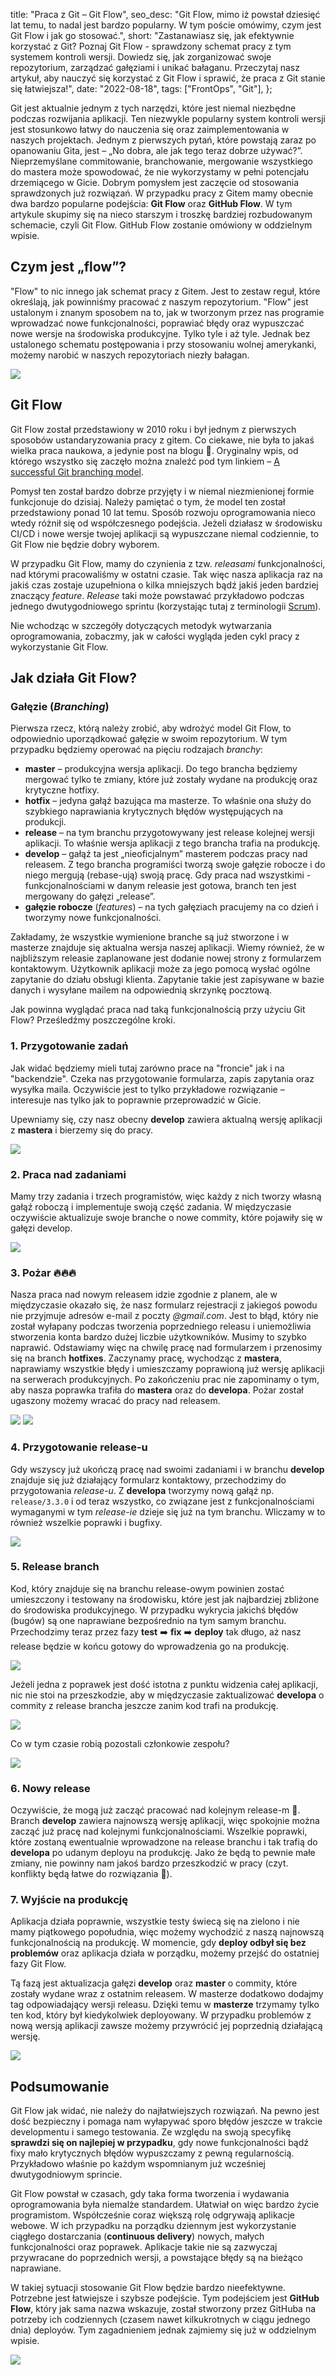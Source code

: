   title: "Praca z Git – Git Flow",
  seo_desc:
    "Git Flow, mimo iż powstał dziesięć lat temu, to nadal jest bardzo popularny. W tym poście omówimy, czym jest Git Flow i jak go stosować.",
  short:
    "Zastanawiasz się, jak efektywnie korzystać z Git? Poznaj Git Flow - sprawdzony schemat pracy z tym systemem kontroli wersji. Dowiedz się, jak zorganizować swoje repozytorium, zarządzać gałęziami i unikać bałaganu. Przeczytaj nasz artykuł, aby nauczyć się korzystać z Git Flow i sprawić, że praca z Git stanie się łatwiejsza!",
  date: "2022-08-18",
  tags: ["FrontOps", "Git"],
};

Git jest aktualnie jednym z tych narzędzi, które jest niemal niezbędne podczas rozwijania aplikacji. Ten niezwykle popularny system kontroli wersji jest stosunkowo łatwy do nauczenia się oraz zaimplementowania w naszych projektach. Jednym z pierwszych pytań, które powstają zaraz po opanowaniu Gita, jest – „No dobra, ale jak tego teraz dobrze używać?”. Nieprzemyślane commitowanie, branchowanie, mergowanie wszystkiego do mastera może spowodować, że nie wykorzystamy w pełni potencjału drzemiącego w Gicie. Dobrym pomysłem jest zaczęcie od stosowania sprawdzonych już rozwiązań. W przypadku pracy z Gitem mamy obecnie dwa bardzo popularne podejścia: **Git Flow** oraz **GitHub Flow**. W tym artykule skupimy się na nieco starszym i troszkę bardziej rozbudowanym schemacie, czyli Git Flow. GitHub Flow zostanie omówiony w oddzielnym wpisie.

## Czym jest „flow”?

"Flow" to nic innego jak schemat pracy z Gitem. Jest to zestaw reguł, które określają, jak powinniśmy pracować z naszym repozytorium. "Flow" jest ustalonym i znanym sposobem na to, jak w tworzonym przez nas programie wprowadzać nowe funkcjonalności, poprawiać błędy oraz wypuszczać nowe wersje na środowiska produkcyjne. Tylko tyle i aż tyle. Jednak bez ustalonego schematu postępowania i przy stosowaniu wolnej amerykanki, możemy narobić w naszych repozytoriach niezły bałagan.

<img src="/blog/praca-z-git-git-flow/mess.gif" />

## Git Flow

Git Flow został przedstawiony w 2010 roku i był jednym z pierwszych sposobów ustandaryzowania pracy z gitem. Co ciekawe, nie była to jakaś wielka praca naukowa, a jedynie post na blogu 🙂. Oryginalny wpis, od którego wszystko się zaczęło można znaleźć pod tym linkiem – [A successful Git branching model](https://nvie.com/posts/a-successful-git-branching-model/).

Pomysł ten został bardzo dobrze przyjęty i w niemal niezmienionej formie funkcjonuje do dzisiaj. Należy pamiętać o tym, że model ten został przedstawiony ponad 10 lat temu. Sposób rozwoju oprogramowania nieco wtedy różnił się od współczesnego podejścia. Jeżeli działasz w środowisku CI/CD i nowe wersje twojej aplikacji są wypuszczane niemal codziennie, to Git Flow nie będzie dobry wyborem.

W przypadku Git Flow, mamy do czynienia z tzw. _releasami_ funkcjonalności, nad którymi pracowaliśmy w ostatni czasie. Tak więc nasza aplikacja raz na jakiś czas zostaje uzupełniona o kilka mniejszych bądź jakiś jeden bardziej znaczący _feature_. _Release_ taki może powstawać przykładowo podczas jednego dwutygodniowego sprintu (korzystając tutaj z terminologii [Scrum](https://pl.wikipedia.org/wiki/Scrum)).

Nie wchodząc w szczegóły dotyczących metodyk wytwarzania oprogramowania, zobaczmy, jak w całości wygląda jeden cykl pracy z wykorzystanie Git Flow.

## Jak działa Git Flow?

### Gałęzie (_Branching_)

Pierwsza rzecz, którą należy zrobić, aby wdrożyć model Git Flow, to odpowiednio uporządkować gałęzie w swoim repozytorium. W tym przypadku będziemy operować na pięciu rodzajach _branchy_:

- **master** – produkcyjna wersja aplikacji. Do tego brancha będziemy mergować tylko te zmiany, które już zostały wydane na produkcję oraz krytyczne hotfixy.
- **hotfix** – jedyna gałąź bazująca ma masterze. To właśnie ona służy do szybkiego naprawiania krytycznych błędów występujących na produkcji.
- **release** – na tym branchu przygotowywany jest release kolejnej wersji aplikacji. To właśnie wersja aplikacji z tego brancha trafia na produkcję.
- **develop** – gałąź ta jest „nieoficjalnym” masterem podczas pracy nad releasem. Z tego brancha programiści tworzą swoje gałęzie robocze i do niego mergują (rebase-ują) swoją pracę. Gdy praca nad wszystkimi - funkcjonalnościami w danym releasie jest gotowa, branch ten jest mergowany do gałęzi „release”.
- **gałęzie robocze** (_features_) – na tych gałęziach pracujemy na co dzień i tworzymy nowe funkcjonalności.

Zakładamy, że wszystkie wymienione branche są już stworzone i w masterze znajduje się aktualna wersja naszej aplikacji. Wiemy również, że w najbliższym releasie zaplanowane jest dodanie nowej strony z formularzem kontaktowym. Użytkownik aplikacji może za jego pomocą wysłać ogólne zapytanie do działu obsługi klienta. Zapytanie takie jest zapisywane w bazie danych i wysyłane mailem na odpowiednią skrzynkę pocztową.

Jak powinna wyglądać praca nad taką funkcjonalnością przy użyciu Git Flow? Prześledźmy poszczególne kroki.

### **1. Przygotowanie zadań**

Jak widać będziemy mieli tutaj zarówno prace na "froncie" jak i na "backendzie". Czeka nas przygotowanie formularza, zapis zapytania oraz wysyłka maila. Oczywiście jest to tylko przykładowe rozwiązanie – interesuje nas tylko jak to poprawnie przeprowadzić w Gicie.

Upewniamy się, czy nasz obecny **develop** zawiera aktualną wersję aplikacji z **mastera** i bierzemy się do pracy.

<img src="/blog/praca-z-git-git-flow/gitflow1.webp" />

### **2. Praca nad zadaniami**

Mamy trzy zadania i trzech programistów, więc każdy z nich tworzy własną gałąź roboczą i implementuje swoją część zadania. W międzyczasie oczywiście aktualizuje swoje branche o nowe commity, które pojawiły się w gałęzi develop.

<img src="/blog/praca-z-git-git-flow/gitflow2.webp" />

### **3. Pożar 🔥🔥🔥**

Nasza praca nad nowym releasem idzie zgodnie z planem, ale w międzyczasie okazało się, że nasz formularz rejestracji z jakiegoś powodu nie przyjmuje adresów e-mail z poczty _@gmail.com_. Jest to błąd, który nie został wyłapany podczas tworzenia poprzedniego releasu i uniemożliwia stworzenia konta bardzo dużej liczbie użytkowników. Musimy to szybko naprawić. Odstawiamy więc na chwilę pracę nad formularzem i przenosimy się na branch **hotfixes**. Zaczynamy pracę, wychodząc z **mastera**, naprawiamy wszystkie błędy i umieszczamy poprawioną już wersję aplikacji na serwerach produkcyjnych. Po zakończeniu prac nie zapominamy o tym, aby nasza poprawka trafiła do **mastera** oraz do **developa**. Pożar został ugaszony możemy wracać do pracy nad releasem.

<img src="/blog/praca-z-git-git-flow/fire.gif" width={300} />

<img src="/blog/praca-z-git-git-flow/gitflow3.webp" />

### **4. Przygotowanie release-u**

Gdy wszyscy już ukończą pracę nad swoimi zadaniami i w branchu **develop** znajduje się już działający formularz kontaktowy, przechodzimy do przygotowania _release-u_. Z **developa** tworzymy nową gałąź np. `release/3.3.0` i od teraz wszystko, co związane jest z funkcjonalnościami wymaganymi w tym _release-ie_ dzieje się już na tym branchu. Wliczamy w to również wszelkie poprawki i bugfixy.

<img src="/blog/praca-z-git-git-flow/gitflow4.webp" />

### **5. Release branch**

Kod, który znajduje się na branchu release-owym powinien zostać umieszczony i testowany na środowisku, które jest jak najbardziej zbliżone do środowiska produkcyjnego. W przypadku wykrycia jakichś błędów (bugów) są one naprawiane bezpośrednio na tym samym branchu. Przechodzimy teraz przez fazy **test** ➡️ **fix** ➡️ **deploy** tak długo, aż nasz release będzie w końcu gotowy do wprowadzenia go na produkcję.

<img src="/blog/praca-z-git-git-flow/release.webp" />

Jeżeli jedna z poprawek jest dość istotna z punktu widzenia całej aplikacji, nic nie stoi na przeszkodzie, aby w międzyczasie zaktualizować **developa** o commity z release brancha jeszcze zanim kod trafi na produkcję.

<img src="/blog/praca-z-git-git-flow/gitflow5.webp" />

Co w tym czasie robią pozostali członkowie zespołu?

<img src="/blog/praca-z-git-git-flow/sleep.gif" />

### **6. Nowy release**

Oczywiście, że mogą już zacząć pracować nad kolejnym release-m 🙂. Branch **develop** zawiera najnowszą wersję aplikacji, więc spokojnie można zacząć już pracę nad kolejnymi funkcjonalnościami. Wszelkie poprawki, które zostaną ewentualnie wprowadzone na release branchu i tak trafią do **developa** po udanym deployu na produkcję. Jako że będą to pewnie małe zmiany, nie powinny nam jakoś bardzo przeszkodzić w pracy (czyt. konflikty będą łatwe do rozwiązania 🙂).

### **7. Wyjście na produkcję**

Aplikacja działa poprawnie, wszystkie testy świecą się na zielono i nie mamy piątkowego popołudnia, więc możemy wychodzić z naszą najnowszą funkcjonalnością na produkcję. W momencie, gdy **deploy odbył się bez problemów** oraz aplikacja działa w porządku, możemy przejść do ostatniej fazy Git Flow.

Tą fazą jest aktualizacja gałęzi **develop** oraz **master** o commity, które zostały wydane wraz z ostatnim releasem. W masterze dodatkowo dodajmy tag odpowiadający wersji releasu. Dzięki temu w **masterze** trzymamy tylko ten kod, który był kiedykolwiek deployowany. W przypadku problemów z nową wersją aplikacji zawsze możemy przywrócić jej poprzednią działającą wersję.

<img src="/blog/praca-z-git-git-flow/gitflow6.webp" />

## Podsumowanie

Git Flow jak widać, nie należy do najłatwiejszych rozwiązań. Na pewno jest dość bezpieczny i pomaga nam wyłapywać sporo błędów jeszcze w trakcie developmentu i samego testowania. Ze względu na swoją specyfikę **sprawdzi się on najlepiej w przypadku**, gdy nowe funkcjonalności bądź fixy mało krytycznych błędów wypuszczamy z pewną regularnością. Przykładowo właśnie po każdym wspomnianym już wcześniej dwutygodniowym sprincie.

Git Flow powstał w czasach, gdy taka forma tworzenia i wydawania oprogramowania była niemalże standardem. Ułatwiał on więc bardzo życie programistom. Współcześnie coraz większą rolę odgrywają aplikacje webowe. W ich przypadku na porządku dziennym jest wykorzystanie ciągłego dostarczania (**continuous delivery**) nowych, małych funkcjonalności oraz poprawek. Aplikacje takie nie są zazwyczaj przywracane do poprzednich wersji, a powstające błędy są na bieżąco naprawiane.

W takiej sytuacji stosowanie Git Flow będzie bardzo nieefektywne. Potrzebne jest łatwiejsze i szybsze podejście. Tym podejściem jest **GitHub Flow**, który jak sama nazwa wskazuje, został stworzony przez GitHuba na potrzeby ich codziennych (czasem nawet kilkukrotnych w ciągu jednego dnia) deployów. Tym zagadnieniem jednak zajmiemy się już w oddzielnym wpisie.

<img src="/blog/praca-z-git-git-flow/gitflow7.webp" />
